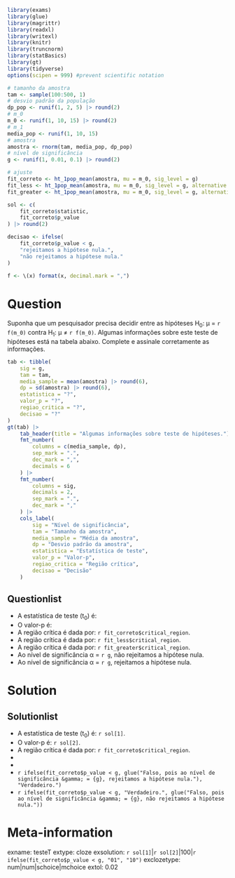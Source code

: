 ```r
library(exams)
library(glue)
library(magrittr)
library(readxl)
library(writexl)
library(knitr)
library(truncnorm)
library(statBasics)
library(gt)
library(tidyverse)
options(scipen = 999) #prevent scientific notation

# tamanho da amostra
tam <- sample(100:500, 1)
# desvio padrão da população
dp_pop <- runif(1, 2, 5) |> round(2)
# m_0
m_0 <- runif(1, 10, 15) |> round(2)
# m_1
media_pop <- runif(1, 10, 15)
# amostra
amostra <- rnorm(tam, media_pop, dp_pop)
# nível de significância
g <- runif(1, 0.01, 0.1) |> round(2)

# ajuste
fit_correto <- ht_1pop_mean(amostra, mu = m_0, sig_level = g)
fit_less <- ht_1pop_mean(amostra, mu = m_0, sig_level = g, alternative = "less")
fit_greater <- ht_1pop_mean(amostra, mu = m_0, sig_level = g, alternative = "greater")

sol <- c(
    fit_correto$statistic,
    fit_correto$p_value
) |> round(2)

decisao <- ifelse(
    fit_correto$p_value < g,
    "rejeitamos a hipótese nula.",
    "não rejeitamos a hipótese nula."
)

f <- \(x) format(x, decimal.mark = ",")
```

Question
========

Suponha que um pesquisador precisa decidir entre as hipóteses H~0~: &mu; = `r f(m_0)` contra H~1~: &mu; &#8800; `r f(m_0)`. Algumas informações sobre este teste de hipóteses está na tabela abaixo. Complete e assinale corretamente as informações.

```r
tab <- tibble(
    sig = g,
    tam = tam,
    media_sample = mean(amostra) |> round(6),
    dp = sd(amostra) |> round(6),
    estatistica = "?",
    valor_p = "?",
    regiao_critica = "?",
    decisao = "?"
)
gt(tab) |>
    tab_header(title = "Algumas informações sobre teste de hipóteses.") |>
    fmt_number(
        columns = c(media_sample, dp),
        sep_mark = ".",
        dec_mark = ",",
        decimals = 6
    ) |>
    fmt_number(
        columns = sig,
        decimals = 2,
        sep_mark = ".",
        dec_mark = ","
    ) |>
    cols_label(
        sig = "Nível de significância",
        tam = "Tamanho da amostra",
        media_sample = "Média da amostra",
        dp = "Desvio padrão da amostra",
        estatistica = "Estatística de teste",
        valor_p = "Valor-p",
        regiao_critica = "Região crítica",
        decisao = "Decisão"
    )
```

Questionlist
------------

* A estatística de teste (t~0~) é:
* O valor-p é:
* A região crítica é dada por: `r fit_correto$critical_region`.
* A região crítica é dada por: `r fit_less$critical_region`.
* A região crítica é dada por: `r fit_greater$critical_region`.
* Ao nível de significância &alpha; = `r g`, não rejeitamos a hipótese nula.
* Ao nível de significância &alpha; = `r g`, rejeitamos a hipótese nula.

Solution
========
Solutionlist
------------

* A estatística de teste (t~0~) é: `r sol[1]`.
* O valor-p é: `r sol[2]`.
* A região crítica é dada por: `r fit_correto$critical_region`.
* 
* 
* `r ifelse(fit_correto$p_value < g, glue("Falso, pois ao nível de significância &gamma; = {g}, rejeitamos a hipótese nula."), "Verdadeiro.")`
* `r ifelse(fit_correto$p_value < g, "Verdadeiro.", glue("Falso, pois ao nível de significância &gamma; = {g}, não rejeitamos a hipótese nula."))` 

Meta-information
================
exname: testeT
extype: cloze
exsolution: `r sol[1]`|`r sol[2]`|100|`r ifelse(fit_correto$p_value < g, "01", "10")`
exclozetype: num|num|schoice|mchoice
extol: 0.02